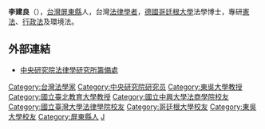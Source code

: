 {{Infobox_officeholder
| name = 李建良
| image name =
| width = 
| Sex = 男 
| now = 中華民國（台灣）法學家 
| period = 
| party = —
| Native place = [[台灣|台灣]][[屏東縣|屏東]]
| date of birth =1961年2月17日
| place of birth = 
| educate = 
*德國哥廷根大學法學博士
*國立臺灣大學法律研究所博士班肄業
*[[國立中興大學法商學院|國立中興大學法商學院]](現[[國立臺北大學|國立臺北大學]])法學碩士
*私立東吳大學法學士
| past = 
*國立臺灣大學法律學系合聘教授
*國立臺北教育大學文教法律研究所兼任教授
*私立東吳大學法律學系兼任副教授
*銓敘部訴願暨復審審議委員會委員
*臺北縣政府法規委員會委員
*中央研究院法律學研究所專任研究員
}}
{{Otheruses|李建良|other=同名或類似名的其它條目描述}}
'''李建良'''（{{bd|1961年|2月17日|catIdx=L李}}），[[台灣|台灣]][[屏東縣|屏東縣]]人，台灣[[法律|法律]][[學者|學者]]，[[德國|德國]][[哥廷根大學|哥廷根大學]]法學博士，專研[[憲法|憲法]]、[[行政法|行政法]]及環境法。

==外部連結==
*[http://www.iias.sinica.edu.tw/cht/index.php?code=list&flag=detail&ids=48&article_id=2893 中央研究院法律學研究所籌備處] {{Wayback|url=http://www.iias.sinica.edu.tw/cht/index.php?code=list&flag=detail&ids=48&article_id=2893 |date=20100310113920 }}

{{DEFAULTSORT:Li李}}
[[Category:台灣法學家|Category:台灣法學家]]
[[Category:中央研究院研究员|Category:中央研究院研究员]]
[[Category:東吳大學教授|Category:東吳大學教授]]
[[Category:國立臺北教育大學教授|Category:國立臺北教育大學教授]]
[[Category:國立中興大學法商學院校友|Category:國立中興大學法商學院校友]]
[[Category:國立臺灣大學法律學院校友|Category:國立臺灣大學法律學院校友]]
[[Category:哥廷根大學校友|Category:哥廷根大學校友]]
[[Category:東吳大學校友|Category:東吳大學校友]]
[[Category:屏東縣人|Category:屏東縣人]]
[[Category:李姓|J]]